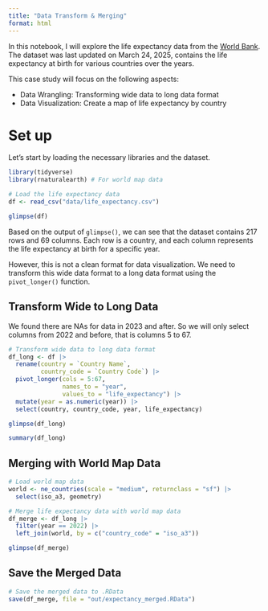 ```yaml
---
title: "Data Transform & Merging"
format: html
---
```


In this notebook, I will explore the life expectancy data from the [World Bank]("https://data.worldbank.org/indicator/SP.DYN.LE00.IN"). The dataset was last updated on March 24, 2025, contains the life expectancy at birth for various countries over the years.

This case study will focus on the following aspects:

-  Data Wrangling: Transforming wide data to long data format
-  Data Visualization: Create a map of life expectancy by country

# Set up

Let's start by loading the necessary libraries and the dataset.

```r
library(tidyverse) 
library(rnaturalearth) # For world map data
```

```r
# Load the life expectancy data
df <- read_csv("data/life_expectancy.csv")
```

```r
glimpse(df)
```

Based on the output of `glimpse()`, we can see that the dataset contains 217 rows and 69 columns. Each row is a country, and each column represents the life expectancy at birth for a specific year.

However, this is not a clean format for data visualization. We need to transform this wide data format to a long data format using the `pivot_longer()` function.

## Transform Wide to Long Data

We found there are NAs for data in 2023 and after. So we will only select columns from 2022 and before, that is columns 5 to 67.

```r
# Transform wide data to long data format
df_long <- df |> 
  rename(country = `Country Name`,
         country_code = `Country Code`) |>
  pivot_longer(cols = 5:67, 
               names_to = "year", 
               values_to = "life_expectancy") |> 
  mutate(year = as.numeric(year)) |>
  select(country, country_code, year, life_expectancy)
```

```r
glimpse(df_long)
```

```r
summary(df_long)
```

## Merging with World Map Data


```r
# Load world map data
world <- ne_countries(scale = "medium", returnclass = "sf") |>
  select(iso_a3, geometry)

# Merge life expectancy data with world map data
df_merge <- df_long |>
  filter(year == 2022) |>
  left_join(world, by = c("country_code" = "iso_a3"))
```

```r
glimpse(df_merge)
```


## Save the Merged Data

```r
# Save the merged data to .RData
save(df_merge, file = "out/expectancy_merged.RData")
```




